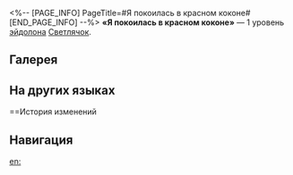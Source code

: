 <%-- [PAGE_INFO]
PageTitle=#Я покоилась в красном коконе#
[END_PAGE_INFO] --%>
{{Эйдолон Инфобокс
|Название         = Я покоилась в красном коконе
|Изображение      = Эйдолон Я покоилась в красном коконе.png
|Персонаж         = Светлячок
|Уровень          = 1
|Длительность     = 
|Описание         = Использование усиленного навыка игнорирует 15% защиты противника. Также использование усиленного навыка не расходует очки навыков.
|Свойство1        = 
|Масштабирование1 = 
}}
'''«Я покоилась в красном коконе»''' — 1 уровень [[эйдолон]]а [[Светлячок]].

==Галерея==
{{Галерея|position=left|captionalign=center
|Персонаж Светлячок Эйдолон 1.png|Осколок Эйдолона
}}

==На других языках==
{{На других языках
|en   = In Reddened Chrysalis, I Once Rest
|zhs  = 我曾安眠，赤染之茧
|zht  = 我曾安眠，赤染之繭
|ja   = かつて{{Rubi|安眠|あんみん}}せし
{{Rubi|赤染|あかぞめ}}の{{Rubi|繭|まゆ}}
|ko   = 나는 잠들었네, 붉은 고치 안에서
|es   = Dormí plácidamente en la crisálida escarlata
|fr   = Repos de la chrysalide écarlate
|ru   = Я покоилась в красном коконе
|th   = In Reddened Chrysalis, I Once Rest
|vi   = Tôi Từng Ngủ Yên, Trong Chiếc Kén Đỏ
|de   = Im geröteten Kokon schlief ich einst
|id   = In Reddened Chrysalis, I Once Rest
|pt   = Em Crisálidas Avermelhadas, Já Tive Meu Descanso
}}

==История изменений
{{История изменений|3.5}}

==Навигация==
{{Навык Навбокс|Светлячок}}

[[en:]]